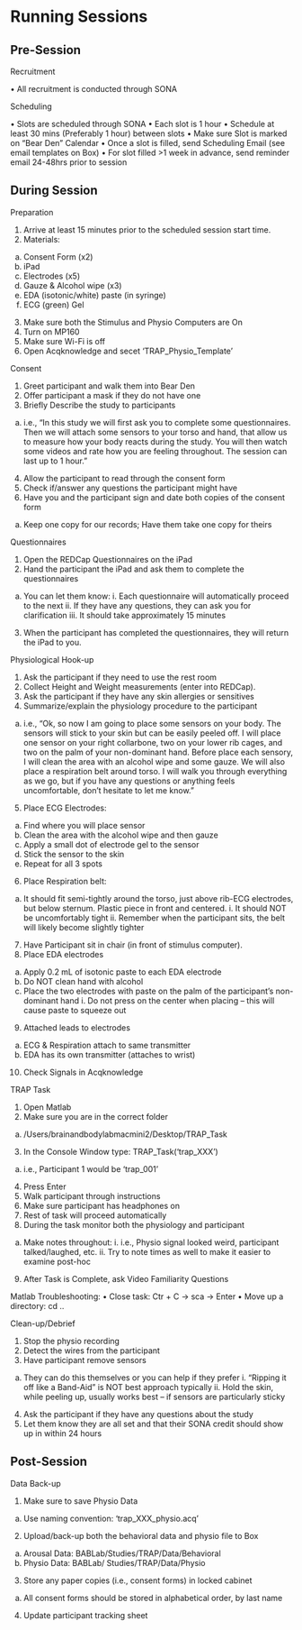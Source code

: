 # Running Sessions

## Pre-Session 
Recruitment

•	All recruitment is conducted through SONA

Scheduling

•	Slots are scheduled through SONA
•	Each slot is 1 hour
•	Schedule at least 30 mins (Preferably 1 hour) between slots
•	Make sure Slot is marked on “Bear Den” Calendar
•	Once a slot is filled, send Scheduling Email (see email templates on Box)
•	For slot filled >1 week in advance, send reminder email 24-48hrs prior to session


## During Session
Preparation

1.	Arrive at least 15 minutes prior to the scheduled session start time.
2.	Materials:
  a.	Consent Form (x2)
  b.	iPad
  c.	Electrodes (x5)
  d.	Gauze & Alcohol wipe (x3)
  e.	EDA (isotonic/white) paste (in syringe)
  f.	ECG (green) Gel
3.	Make sure both the Stimulus and Physio Computers are On
4.	Turn on MP160
5.	Make sure Wi-Fi is off
6.	Open Acqknowledge and secet ‘TRAP_Physio_Template’

Consent

1.	Greet participant and walk them into Bear Den
2.	Offer participant a mask if they do not have one
3.	Briefly Describe the study to participants
  a.	i.e., “In this study we will first ask you to complete some questionnaires. Then we will         attach some sensors to your torso and hand, that allow us to measure how your body reacts          during the study. You will then watch some videos and rate how you are feeling throughout. The     session can last up to 1 hour.”
4.	Allow the participant to read through the consent form
5.	Check if/answer any questions the participant might have
6.	Have you and the participant sign and date both copies of the consent form
  a.	Keep one copy for our records; Have them take one copy for theirs

Questionnaires

1.	Open the REDCap Questionnaires on the iPad
2.	Hand the participant the iPad and ask them to complete the questionnaires
  a.	You can let them know:
    i.	Each questionnaire will automatically proceed to the next
    ii.	If they have any questions, they can ask you for clarification
    iii.	It should take approximately 15 minutes
3.	When the participant has completed the questionnaires, they will return the iPad to you.

Physiological Hook-up

1.	Ask the participant if they need to use the rest room
2.	Collect Height and Weight measurements (enter into REDCap).
3.	Ask the participant if they have any skin allergies or sensitives
4.	Summarize/explain the physiology procedure to the participant
  a.	i.e., “Ok, so now I am going to place some sensors on your body. The sensors will stick to     your skin but can be easily peeled off. I will place one sensor on your right collarbone, two      on your lower rib cages, and two on the palm of your non-dominant hand. Before place each          sensory, I will clean the area with an alcohol wipe and some gauze. We will also place a           respiration belt around torso. I will walk you through everything as we go, but if you have any    questions or anything feels uncomfortable, don’t hesitate to let me know.”
5.	Place ECG Electrodes:
  a.	Find where you will place sensor
  b.	Clean the area with the alcohol wipe and then gauze
  c.	Apply a small dot of electrode gel to the sensor
  d.	Stick the sensor to the skin
  e.	Repeat for all 3 spots
6.	Place Respiration belt:
  a.	It should fit semi-tightly around the torso, just above rib-ECG electrodes, but below            sternum. Plastic piece in front and centered. 
      i.	It should NOT be uncomfortably tight
      ii.	Remember when the participant sits, the belt will likely become slightly tighter
7.	Have Participant sit in chair (in front of stimulus computer).
8.	Place EDA electrodes
  a.	Apply 0.2 mL of isotonic paste to each EDA electrode
  b.	Do NOT clean hand with alcohol
  c.	Place the two electrodes with paste on the palm of the participant’s non-dominant hand
    i.	Do not press on the center when placing – this will cause paste to squeeze out
9.	Attached leads to electrodes
  a.	ECG & Respiration attach to same transmitter
  b.	EDA has its own transmitter (attaches to wrist)
10.	Check Signals in Acqknowledge

TRAP Task

1.	Open Matlab
2.	Make sure you are in the correct folder
  a.	/Users/brainandbodylabmacmini2/Desktop/TRAP_Task
3.	In the Console Window type: TRAP_Task(‘trap_XXX’)
  a.	i.e., Participant 1 would be ‘trap_001’
4.	Press Enter
5.	Walk participant through instructions
6.	Make sure participant has headphones on
7.	Rest of task will proceed automatically
8.	During the task monitor both the physiology and participant
  a.	Make notes throughout:
    i.	i.e., Physio signal looked weird, participant talked/laughed, etc.
    ii.	Try to note times as well to make it easier to examine post-hoc
9.	After Task is Complete, ask Video Familiarity Questions

Matlab Troubleshooting:
•	Close task: Ctr + C -> sca -> Enter
•	Move up a directory: cd ..

Clean-up/Debrief

1.	Stop the physio recording
2.	Detect the wires from the participant
3.	Have participant remove sensors
  a.	They can do this themselves or you can help if they prefer
    i.	“Ripping it off like a Band-Aid” is NOT best approach typically
    ii.	Hold the skin, while peeling up, usually works best – if sensors are particularly sticky
4.	Ask the participant if they have any questions about the study
5.	Let them know they are all set and that their SONA credit should show up in within 24 hours

## Post-Session
Data Back-up

1.	Make sure to save Physio Data
  a.	Use naming convention: ‘trap_XXX_physio.acq’
2.	Upload/back-up both the behavioral data and physio file to Box
  a.	Arousal Data: BABLab/Studies/TRAP/Data/Behavioral
  b.	Physio Data: BABLab/ Studies/TRAP/Data/Physio
3.	Store any paper copies (i.e., consent forms) in locked cabinet
  a.	All consent forms should be stored in alphabetical order, by last name
4.	Update participant tracking sheet

